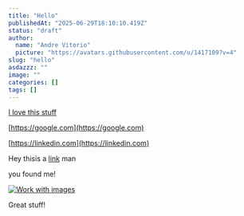 ```yaml
---
title: "Hello"
publishedAt: "2025-06-29T18:10:10.419Z"
status: "draft"
author:
  name: "Andre Vitorio"
  picture: "https://avatars.githubusercontent.com/u/1417109?v=4"
slug: "hello"
asdazzz: ""
image: ""
categories: []
tags: []
---
```


[I love this stuff](https://iloveyou.com)

[https://google.com](https://google.com)

[https://linkedin.com](https://linkedin.com)

Hey thisis a [link](https://xlin.com) man

you found me!

[![Work with images](/images/0acd0607-491a-48e4-8e17-676a81ce4c55-I3OT.webp)](https://monogram.com)

Great stuff!